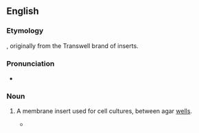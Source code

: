 ==English==

===Etymology===
{{prefix|trans|well|lang=en}}, originally from the Transwell brand of inserts.

===Pronunciation===
* {{IPA|/ˈtɹænzwɛl/|lang=en}}

===Noun===
{{en-noun}}

# {{lb|en|medicine|microbiology}} A membrane insert used for cell cultures, between agar [[well]]s.
#* {{quote-text|year=2005|author=Melanie T. Cushion and Peter D. Walzer|title=Pneumocystis Pneumonia|page=655|url=http://books.google.com/books?id=bi4TsV3pUeoC],|passage=In one experiment, ''Pneumocystis'' was inoculated into '''transwells''' and treated according to the cultivation protocol for 56 days (Table 4).}}
